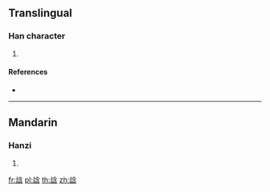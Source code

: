 {{character info/new}}
==Translingual==

===Han character===
{{Han char|rn=149|rad=言|as=07|sn=14|four=|canj=XYROI,YROIR}}

# {{defn|Han|sort=言07}}

====References====
* {{Han ref|kx=1163.070|dkj=35532|dj=1627.180|hdz=63978.100|uh=8A9D|ud=35485}}

----

==Mandarin==

===Hanzi===
{{cmn-hanzi|pin=[[ān]] ([[an1]])|wg=an<sup>1</sup>}}

# {{defn|lang=cmn|sort=言07}}

[[fr:誝]]
[[pl:誝]]
[[th:誝]]
[[zh:誝]]